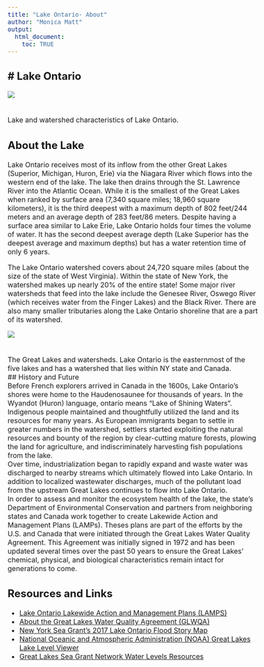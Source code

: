 ```yaml
---
title: "Lake Ontario- About"
author: "Monica Matt"
output:
  html_document:
    toc: TRUE
---
```

# Lake Ontario
---  
<style type = "text/css">
  body{
  font-size: 12pt;
  }
</style>
  <p align="center">
<img src="//aquadog/analysis/2021_LOOOP_NYSG_Small_Grant/06_Webpage-Shiny App/LOOOP/www/Ontario-Characteristics.png">  
 <br>  
  Lake and watershed characteristics of Lake Ontario.  
  
## About the Lake  
Lake Ontario receives most of its inflow from the other Great Lakes (Superior, Michigan, Huron, Erie) via the Niagara River which flows into the western end of the lake.  The lake then drains through the St. Lawrence River into the Atlantic Ocean.  While it is the smallest of the Great Lakes when ranked by surface area (7,340 square miles; 18,960 square kilometers), it is the third deepest with a maximum depth of 802 feet/244 meters and an average depth of 283 feet/86 meters. Despite having a surface area similar to Lake Erie, Lake Ontario holds four times the volume of water. It has the second deepest average depth (Lake Superior has the deepest average and maximum depths) but has a water retention time of only 6 years.  
  
The Lake Ontario watershed covers about 24,720 square miles (about the size of the state of West Virginia). Within the state of New York, the watershed makes up nearly 20% of the entire state! Some major river watersheds that feed into the lake include the Genesee River, Oswego River (which receives water from the Finger Lakes) and the Black River. There are also many smaller tributaries along the Lake Ontario shoreline that are a part of its watershed.  
<p align="center">
<img src="//aquadog/analysis/2021_LOOOP_NYSG_Small_Grant/06_Webpage-Shiny App/LOOOP/www/GreatLakes_watershed_cropped2.jpeg">  
 <br>  
  The Great Lakes and watersheds. Lake Ontario is the easternmost of the five lakes and has a watershed that lies within NY state and Canada.  
## History and Future  
Before French explorers arrived in Canada in the 1600s, Lake Ontario’s shores were home to the Haudenosaunee for thousands of years.  In the Wyandot (Huron) language, ontarío means “Lake of Shining Waters”.  Indigenous people maintained and thoughtfully utilized the land and its resources for many years.  As European immigrants began to settle in greater numbers in the watershed, settlers started exploiting the natural resources and bounty of the region by clear-cutting mature forests, plowing the land for agriculture, and indiscriminately harvesting fish populations from the lake.  
Over time, industrialization began to rapidly expand and waste water was discharged to nearby streams which ultimately flowed into Lake Ontario.  In addition to localized wastewater discharges, much of the pollutant load from the upstream Great Lakes continues to flow into Lake Ontario.  
In order to assess and monitor the ecosystem health of the lake, the state’s Department of Environmental Conservation and partners from neighboring states and Canada work together to create Lakewide Action and Management Plans (LAMPs). Theses plans are part of the efforts by the U.S. and Canada that were initiated through the Great Lakes Water Quality Agreement. This Agreement was initially signed in 1972 and has been updated several times over the past 50 years to ensure the Great Lakes' chemical, physical, and biological characteristics remain intact for generations to come.  
  
## Resources and Links
- [Lake Ontario Lakewide Action and Management Plans (LAMPS)](https://www.epa.gov/greatlakes/lake-ontario-lamps-and-associated-reports)  
- [About the Great Lakes Water Quality Agreement (GLWQA)](https://www.epa.gov/glwqa)
- [New York Sea Grant's 2017 Lake Ontario Flood Story Map](https://ccegeomaps.maps.arcgis.com/apps/Cascade/index.html?appid=76d4abac6f2d4cf5811bb18a6e119a6e)  
- [National Oceanic and Atmospheric Administration (NOAA) Great Lakes Lake Level Viewer](https://coast.noaa.gov/llv/#/lake/ontario)  
- [Great Lakes Sea Grant Network Water Levels Resources](https://greatlakesseagrant.com/projects/water-levels/#tools)